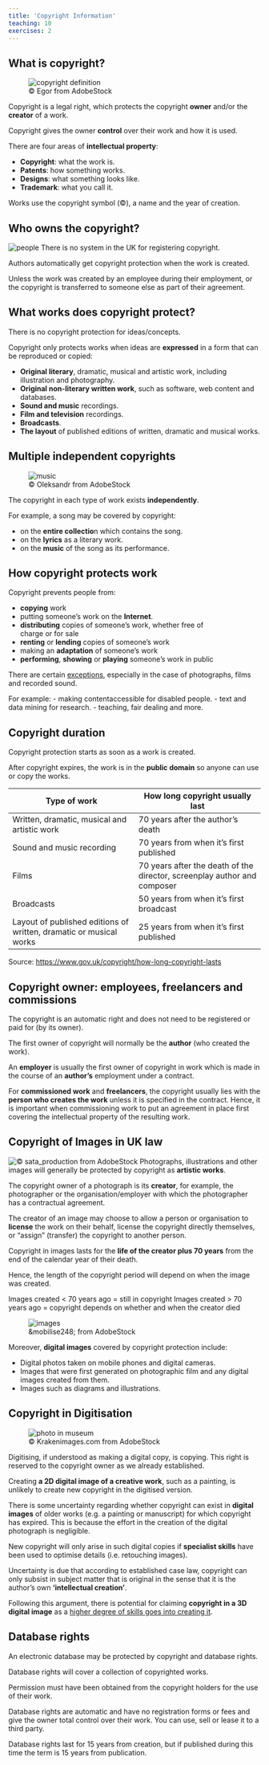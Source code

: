 ```yaml
---
title: 'Copyright Information'
teaching: 10
exercises: 2
---
```


## What is copyright?
![&copy; Egor from AdobeStock](fig/AdobeStock_144982728.jpeg){alt="copyright definition"}

Copyright is a legal right, which protects the copyright **owner** and/or the **creator** of a work.

Copyright gives the owner **control** over their work and how it is used.

There are four areas of **intellectual property**:

  - **Copyright**: what the work is. 
  - **Patents**: how something works.
  - **Designs**: what something looks like.
  - **Trademark**: what you call it.

Works use the copyright symbol (&copy;), a name and the year of creation.

## Who owns the copyright?

![&copy; warmworld from AdobeStock](fig/AdobeStock_366787827.jpeg){alt='people'}
There is no system in the UK for registering copyright. 

Authors automatically get copyright protection when the work is created.

Unless the work was created by an employee during their employment, or the copyright is transferred to someone else as part of their agreement. 

## What works does copyright protect?

There is no copyright protection for ideas/concepts. 

Copyright only protects  works when ideas are 
**expressed** in a form that can be reproduced or copied:

  - **Original literary**, dramatic, musical and artistic work, including illustration and photography.
  - **Original non-literary written work**, such as software, web content and databases.
  - **Sound and music** recordings.
  - **Film and television** recordings.
  - **Broadcasts**.
  - **The layout** of published editions of written, dramatic and musical works. 

## Multiple independent copyrights

![&copy; Oleksandr from AdobeStock](fig/AdobeStock_660476994.jpeg){alt='music'}

The copyright in each type of work exists 
**independently**.

For example, a song may be covered by copyright:

- on the **entire collectio**n which contains the song.
- on the **lyrics** as a literary work.
- on the **music** of the song as its performance.

## How copyright protects work

Copyright prevents people from:

  - **copying** work
  - putting someone's work on the **Internet**.
  - **distributing** copies of someone's work, whether free of     
  charge or for sale    
  - **renting** or **lending** copies of someone's work
  - making an **adaptation** of someone's work
  - **performing**, **showing** or **playing** someone's work in public

There are certain [exceptions](https://www.gov.uk/guidance/exceptions-to-copyright), 
especially in the case of photographs, 
films and recorded sound.

For example:
- making contentaccessible for disabled people.
- text and data mining for research.
- teaching, fair dealing and more.

## Copyright duration

Copyright protection starts as soon 
as a work is created. 

After copyright expires, 
the work is in the **public domain** 
so anyone can use or copy the works.

|  Type of work   | How long copyright usually last         |
|-----------------|-----------------|
| Written, dramatic, musical and artistic work      | 70 years after the author's death    |
| Sound and music recording    | 70 years from when it's first published    |
| Films    | 70 years after the death of the director, screenplay author and composer   |
| Broadcasts    | 50 years from when it's first broadcast    |
| Layout of published editions of written, dramatic or musical works    | 25 years from when it's first published    |

Source: [https://www.gov.uk/copyright/how-long-copyright-lasts](https://www.gov.uk/copyright/how-long-copyright-lasts)


## Copyright owner: employees, freelancers and commissions

The copyright is an automatic right and 
does not need to be registered 
or paid for (by its owner).

The first owner of copyright 
will normally be the **author**
(who created the work).

An **employer** is usually the 
first owner of copyright in work which 
is made in the course of an **author's** 
employment under a contract. 

For **commissioned work** and **freelancers**, the copyright 
usually lies with the **person who creates 
the work** unless
it is specified in the contract. Hence, it is 
important when commissioning work 
to put an agreement in place first 
covering the intellectual property of the 
resulting work.   

## Copyright of Images in UK law

![&copy; sata_production from AdobeStock](fig/AdobeStock_167942721.jpeg)
Photographs, illustrations and other 
images will generally be protected by 
copyright as **artistic works**.

The copyright owner of a photograph
is its **creator**, for example, 
the photographer or the 
organisation/employer with which 
the photographer has a contractual agreement.

The creator of an image may choose to allow 
a person or organisation to **license**
the work on their behalf, license the copyright 
directly themselves, or “assign” (transfer) 
the copyright to another person.

Copyright in images lasts for the 
**life of the creator plus 70 years** 
from the end of the calendar year 
of their death. 

Hence, the length 
of the copyright period will 
depend on when the image was created. 

Images created < 70 years ago = still in copyright
Images created > 70 years ago = copyright 
depends on whether and when the creator died

![&mobilise248; from AdobeStock](fig/AdobeStock_158741015.jpeg){alt="images"}

Moreover, **digital images** covered by copyright 
protection include:

- Digital photos taken on mobile phones 
and digital cameras.
- Images that were first generated on 
photographic film and any digital images 
created from them.
- Images such as diagrams and illustrations.


## Copyright in Digitisation


![&copy; Krakenimages.com from AdobeStock](fig/AdobeStock_629274991.jpeg){alt="photo in museum"}

Digitising, if understood as making a digital copy, is copying.
This right is reserved to the copyright owner as we already
established. 

Creating **a 2D digital image of a creative work**, 
such as a painting, is unlikely to create new copyright 
in the digitised version.

There is some uncertainty regarding whether 
copyright can exist in **digital images** 
of older works (e.g. a painting or
manuscript) for which copyright has expired.
This is because the effort in the creation of the 
digital photograph is negligible. 

New copyright will only arise in such digital copies 
if **specialist skills** have been used 
to optimise details (i.e. retouching images).

Uncertainty is due that according to established case law, 
copyright can only subsist in subject 
matter that is original in the sense that 
it is the author's own **‘intellectual creation'**.

Following this argument, there is potential 
for claiming **copyright in a 3D digital image** as a
[higher degree of skills goes into creating it](https://www.jisc.ac.uk/guides/3d-digitisation-and-intellectual-property-rights).


## Database rights
An electronic database may be protected by copyright and database rights.

Database rights will cover a collection of copyrighted works.

Permission must have been obtained from the copyright holders for the use of their work.

Database rights are automatic and have no registration forms or fees and give the owner total control over their work. You can use, sell or lease it to a third party.

Database rights last for 15 years from creation, but if published during this time the term is 15 years from publication.   




